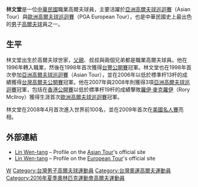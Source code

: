 {{Infobox Golfer
| name              = 林文堂
| image             = 
| imagesize         = <!-- e.g. 250px (default is 200px) -->
| caption           = 
| fullname          = 林文堂
| nickname          = 
| birth_date         = {{Birth date and age|1974|06|28|df=y}}
| birth_place        = [[台灣|台灣]]
| death_date         = <!-- {{Death date and age|YYYY|MM|DD|YYYY|MM|DD}} -->
| death_place        = 
| height            = {{height|ft=6|in=1}}
| weight            = <!-- {{convert| |lb|kg st|abbr=on}} OR  {{convert| |kg|lb st|abbr=on}} -->
| nationality       = {{ROC}}
| residence         = 
| spouse            = 
| partner           = 
| children          = 
| college           = 
| yearpro           = 1996
| retired           = <!-- Year retired -->
| tour              = [[亞洲高爾夫球巡迴賽|亞洲高爾夫球巡迴賽]]<br>[[歐洲高爾夫球巡迴賽|歐洲高爾夫球巡迴賽]]
| extour            = <!-- Former tours which a member of -->
| prowins           = 7
| pgawins           = <!-- Number of PGA Tour wins -->
| eurowins          = 1
| japwins           = <!-- Number of Japan Golf Tour wins -->
| asiawins          = 5
| sunwins           = <!-- Number of Sunshine Tour wins -->
| auswins           = <!-- Number of PGA Tour of Australasia wins -->
| nwidewins         = <!-- Number of Nationwide Tour wins -->
| chalwins          = <!-- Number of Challenge Tour wins -->
| champwins         = <!-- Number of Champions Tour wins -->
| seneurowins       = <!-- Number of European Seniors Tour wins -->
| otherwins         = 2
| majorwins         = <!-- Number of Major Championship wins -->
| masters           = CUT: 2009
| usopen            = DNP
| open              = DNP
| pga               = DNP
| wghofid           = <!-- World Golf Hall of Fame member ID -->
| wghofyear         = <!-- World Golf Hall of Fame year inducted -->
| award1            = <!-- Achievement or award details -->
| year1             = <!-- Year(s) of achievement or award -->
| award2            = 
| year2             = 
| awardssection     = <!-- location of awards page or section -->
}}

'''林文堂'''{{BD|1974年|6月28日|}}是一位[[中華民國|中華民國]]職業高爾夫球員，主要活躍於[[亞洲高爾夫球巡迴賽|亞洲高爾夫球巡迴賽]]（Asian Tour）與[[歐洲高爾夫球巡迴賽|歐洲高爾夫球巡迴賽]]（PGA European Tour），也是中華民國史上最出色的[[男|男]]子[[高爾夫球|高爾夫球]]員之一。

==生平==
林文堂出生於高爾夫球世家，[[父親|父親]]、叔叔與兩個兄弟都是職業高爾夫球員。他在1996年轉入職業，然後在1998年首次獲得[[台豐公開賽|台豐公開賽]]冠軍。林文堂也在1998年首次參加[[亞洲高爾夫球巡迴賽|亞洲高爾夫球巡迴賽]]（Asian Tour），並在2006年以低於標準杆13杆的成績獲得[[台灣高爾夫公開賽|台灣高爾夫公開賽]]冠軍。他在2007年與2008年則獲得3項[[亞洲高爾夫球巡迴賽|亞洲高爾夫球巡迴賽]]冠軍，包括在[[香港公開賽|香港公開賽]]以低於標準杆19杆的成績擊敗[[羅伊·麥克羅伊|羅伊·麥克羅伊]]（Rory McIlroy）獲得生涯首次[[歐洲高爾夫球巡迴賽|歐洲高爾夫球巡迴賽]]冠軍。

林文堂在2008年4月首次進入世界前100名，並在2009年首次在[[美國名人賽|美國名人賽]]亮相。

==外部連結==
*[http://www.asiantour.com/player.aspx?sid=20080720809439799012 Lin Wen-tang] {{Wayback|url=http://www.asiantour.com/player.aspx?sid=20080720809439799012 |date=20130216193203 }} – Profile on the [[Asian_Tour|Asian Tour]]'s official site
*[http://www.europeantour.com/default.sps?pageid=127&pagegid={20E6AA6B-0225-4C71-BD89-2ACBEE615D69}&playerId=30725 Lin Wen-tang] {{Wayback|url=http://www.europeantour.com/default.sps?pageid=127&pagegid=%7B20E6AA6B-0225-4C71-BD89-2ACBEE615D69%7D&playerId=30725 |date=20100312012009 }} – Profile on the [[PGA_European_Tour|European Tour]]'s official site
{{DEFAULTSORT:Lin Wen-tang}}
[[Category:林姓|W]]
[[Category:台灣男子高爾夫球運動員|Category:台灣男子高爾夫球運動員]]
[[Category:台灣奧運高爾夫運動員|Category:台灣奧運高爾夫運動員]]
[[Category:2016年夏季奧林匹克運動會高爾夫運動員|Category:2016年夏季奧林匹克運動會高爾夫運動員]]